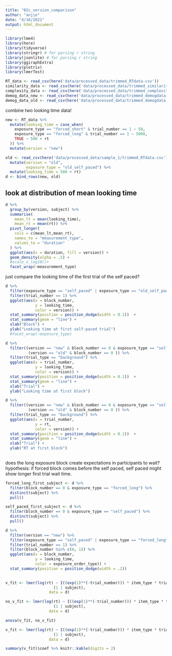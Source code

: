 ```yaml
---
title: "02c_version_comparison"
author: "anjie"
date: "4/16/2021"
output: html_document
---
```


```r
library(lme4)
library(here)
library(tidyverse)
library(stringr) # for parsing r string 
library(jsonlite) # for parsing r string 
library(ggiraphExtra)
library(plotrix)
library(lmerTest)

```

```r
RT_data <- read_csv(here('data/processed_data/trimmed_RTdata.csv'))
similarity_data <- read_csv(here('data/processed_data/trimmed_similaritydata.csv'))
complexity_data <- read_csv(here('data/processed_data/trimmed_complexitydata.csv'))
demog_data_new <- read_csv(here('data/processed_data/trimmed_demogdata.csv'))
demog_data_old <- read_csv(here('data/processed_data/trimmed_demogdata.csv'))
```

combine two looking time data! 
```r
new <- RT_data %>% 
  mutate(looking_time = case_when(
    exposure_type == "forced_short" & trial_number == 1 ~ 50, 
    exposure_type == "forced_long" & trial_number == 1 ~ 5000, 
    TRUE ~ 500 + rt
  )) %>% 
  mutate(version = "new")

old <- read_csv(here('data/processed_data/sample_1/trimmed_RTdata.csv')) %>% 
  mutate(version = "old", 
         exposure_type = "old_self_paced") %>% 
  mutate(looking_time = 500 + rt)
d <- bind_rows(new, old)
```

## look at distribution of mean looking time 
```r
d %>% 
  group_by(version, subject) %>% 
  summarise(
    mean_lt = mean(looking_time), 
    mean_rt = mean(rt)) %>%  
  pivot_longer(
    cols = c(mean_lt,mean_rt), 
    names_to = "measurement_type", 
    values_to = "duration"
  ) %>% 
  ggplot(aes(x = duration, fill = version)) + 
  geom_density(alpha = .5) + 
  #scale_x_log10()+
  facet_wrap(~measurement_type) 
```

just compare the looking time of the first trial of the self paced? 
```r
d %>% 
  filter(exposure_type == "self_paced" | exposure_type == "old_self_paced") %>% 
  filter(trial_number == 1) %>% 
  ggplot(aes(x = block_number, 
             y = looking_time, 
             color = version)) + 
  stat_summary(position = position_dodge(width = 0.1))  + 
  stat_summary(geom = "line") + 
  xlab("Block") + 
  ylab("Looking time at first self-paced trial") 
  #facet_wrap(~exposure_type)
```

```r
d %>% 
  filter((version == "new" & block_number == 0 & exposure_type == "self_paced") |
          (version == "old" & block_number == 0 )) %>% 
  filter(trial_type == "background") %>% 
  ggplot(aes(x = trial_number, 
             y = looking_time, 
             color = version)) + 
  stat_summary(position = position_dodge(width = 0.1))  + 
  stat_summary(geom = "line") + 
  xlab("Trial") + 
  ylab("Looking time at first block") 

d %>% 
  filter((version == "new" & block_number == 0 & exposure_type == "self_paced") |
          (version == "old" & block_number == 0 )) %>% 
  filter(trial_type == "background") %>% 
  ggplot(aes(x = trial_number, 
             y = rt, 
             color = version)) + 
  stat_summary(position = position_dodge(width = 0.1))  + 
  stat_summary(geom = "line") + 
  xlab("Trial") + 
  ylab("RT at first block") 
  
```



does the long exposure block create expectations in participants to wait? 
hypothesis: if forced block comes before the self paced, self paced might show longer first trial wait time. 



```r
forced_long_first_subject <- d %>% 
  filter(block_number == 0 & exposure_type == "forced_long") %>% 
  distinct(subject) %>% 
  pull()

self_paced_first_subject <- d %>% 
  filter(block_number == 0 & exposure_type == "self_paced") %>% 
  distinct(subject) %>% 
  pull()


```


```r

d %>%  
  filter(version == "new") %>%
  filter(exposure_type == "self_paced" | exposure_type == "forced_long") %>% 
  filter(trial_number == 1) %>%
  filter(block_number %in% c(0, 1)) %>% 
  ggplot(aes(x = block_number, 
             y = looking_time, 
             color = exposure_order_type)) + 
  stat_summary(position = position_dodge(width = .2))
  
```


```r
v_fit <- lmer(log(rt) ~ I((exp(1)**(-trial_number))) * item_type * trial_complexity * version + 
                     (1 | subject), 
                   data = d)

no_v_fit <- lmer(log(rt) ~ I((exp(1)**(-trial_number))) * item_type * trial_complexity + 
                     (1 | subject), 
                   data = d)

anova(v_fit, no_v_fit)
```


```r
v_fit <- lmer(log(rt) ~ I((exp(1)**(-trial_number))) * item_type * trial_complexity * version + 
                     (1 | subject), 
                   data = d)

summary(v_fit)$coef %>% knitr::kable(digits = 2)
```
